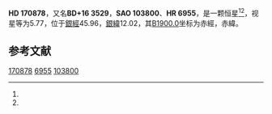 {{Starbox begin
| name = HD 170878
}}
{{Starbox observe
| epoch = [[J2000.0|J2000.0]]
| constell = {{星座名待查}}<ref name=SIMBAD>{{cite web
 | url=http://simbad.u-strasbg.fr/simbad/sim-id?Ident=HR+6955
 | title =Pulsating variable Star
 | publisher=Centre de Données astronomiques de Strasbourg
 | work=SIMBAD
 | accessdate=2012-07-13}}</ref><ref name=DATA>{{cite web
 | url=http://vizier.u-strasbg.fr/viz-bin/VizieR-5?-out.add=.&-source=5050&-corr=PK=HR&-out.max=9999&HR=6955
 | title=VizieR Detailed Page
 | accessdate=2012-07-13
 | archive-date=2016-03-04
 | archive-url=https://web.archive.org/web/20160304230939/http://vizier.u-strasbg.fr/viz-bin/VizieR-5?-out.add=.&-source=5050&-corr=PK=HR&-out.max=9999&HR=6955
 | dead-url=no
 }}</ref>
| 星官 = 
| ra = {{RA|18|31|4.4}}<ref name=SIMBAD /><ref name=DATA />
| dec = {{DEC|+16|55|43}}<ref name=SIMBAD /><ref name=DATA />
| appmag_v = 5.77<ref name=SIMBAD /><ref name=DATA />
}}
{{Starbox character
| class = A2V<ref name=SIMBAD /><ref name=DATA />
| b-v = 0.04<ref name=SIMBAD /><ref name=DATA />
| u-b = 0.07<ref name=SIMBAD /><ref name=DATA />
| r-i = <ref name=SIMBAD /><ref name=DATA />
| variable = 
}}
{{Starbox astrometry
| radial_v = 0.07
| prop_mo_ra = -9
| parallax = 
| p_error = 
}}
{{Starbox catalog
| names =BD+16 3529，[[SAO星表|SAO]] 103800，[[HD星表|HD]] 170878，[[HR星表|HR]] 6955}}
{{Starbox reference |Simbad=HR+6955}}
{{Starbox end}}

'''HD 170878'''，又名'''BD+16 3529'''，'''SAO 103800'''、'''HR 6955'''，是一颗恒星<ref name=SIMBAD /><ref name=DATA />，视星等为5.77，位于[[銀道座標系|銀經]]45.96，[[銀道座標系|銀緯]]12.02，其[[B1900.0|B1900.0]]坐标为赤經{{RA|18|26|37.5}}，赤緯{{DEC|+16|12.02|33}}。

== 参考文献 ==
{{reflist}}

{{star-stub}}

[[Category:HD和HDE天體|170878]]
[[Category:HR天體|6955]]
[[Category:SAO天體|103800]]